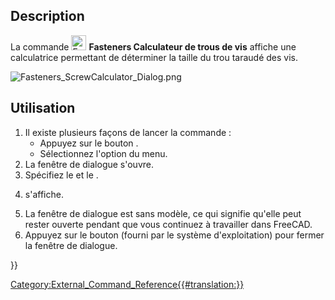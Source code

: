 <languages/>

{{Docnav/fr
|[[Fasteners_BOM/fr|Nomenclature]]
|[[Fasteners_ChangeParameters/fr|Paramètres de la fixation]]
|[[Fasteners_Workbench/fr|Fasteners]]
|IconL=Fasteners_BOM.svg
|IconR=Fasteners_ChangeParameters.svg
|IconC=Fasteners_workbench_icon.svg
}}

{{GuiCommand/fr
|Name=Fasteners ScrewCalculator
|Name/fr=Fasteners Calculateur de trous de vis
|MenuLocation=Fasteners → Calculateur de trous de vis
|Workbenches=[[Fasteners_Workbench/fr|Fasteners]]
}}

==Description== 

La commande [[Image:Fasteners_ScrewCalculator.svg|24px]] '''Fasteners Calculateur de trous de vis''' affiche une calculatrice permettant de déterminer la taille du trou taraudé des vis.

[[Image:Fasteners_ScrewCalculator_Dialog.png]]
{{Caption|Boîte de dialogue du Calculateur de trous de vis}}

<span id="Usage"></span>
==Utilisation== 

# Il existe plusieurs façons de lancer la commande :
#* Appuyez sur le bouton {{Button|[[Image:Fasteners_ScrewCalculator.svg|16px]] [[Fasteners_ScrewCalculator/fr|Calculateur de trous de vis]]}}.
#* Sélectionnez l'option {{MenuCommand|Fasteners → [[Image:Fasteners_ScrewCalculator.svg|16px]] Calculateur de trous de vis}} du menu.
# La fenêtre de dialogue {{MenuCommand|Calculateur de trous de vis}} s'ouvre.
# Spécifiez le {{MenuCommand|Type de fixation}} et le {{MenuCommand|Diamètre de la vis}}.
# {{MenuCommand|Diamètre du trou proposé}} s'affiche.
# La fenêtre de dialogue est sans modèle, ce qui signifie qu'elle peut rester ouverte pendant que vous continuez à travailler dans FreeCAD.
# Appuyez sur le bouton {{Button|Fermer}} (fourni par le système d'exploitation) pour fermer la fenêtre de dialogue.


{{Docnav/fr
|[[Fasteners_BOM/fr|Nomenclature]]
|[[Fasteners_ChangeParameters/fr|Paramètres de la fixation]]
|[[Fasteners_Workbench/fr|Fasteners]]
|IconL=Fasteners_BOM.svg
|IconR=Fasteners_ChangeParameters.svg
|IconC=Fasteners_workbench_icon.svg
}}

[[Category:External_Command_Reference{{#translation:}}]]
{{Fasteners_Tools_navi{{#translation:}}}}